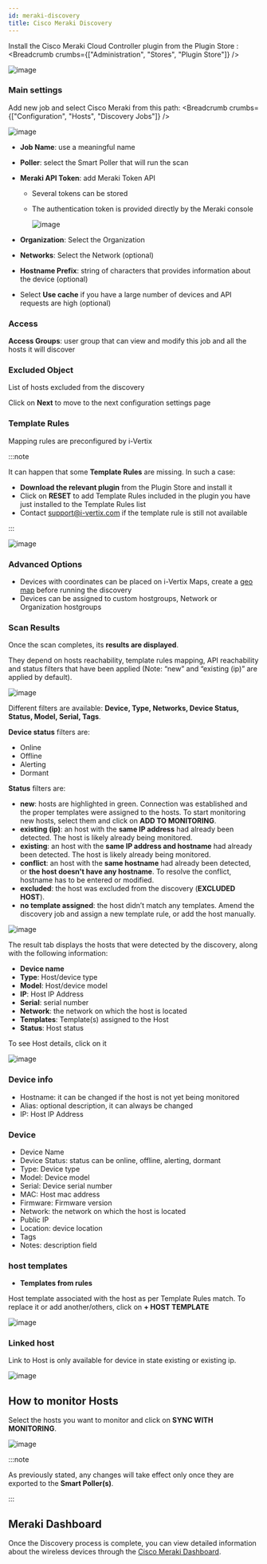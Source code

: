 ```yaml
---
id: meraki-discovery
title: Cisco Meraki Discovery
---
```



Install the Cisco Meraki Cloud Controller plugin from the Plugin Store : <Breadcrumb crumbs={["Administration", "Stores", "Plugin Store"]} />

![image](../../assets/discovery/meraki1.png)

### Main settings

Add new job and select Cisco Meraki from this path: <Breadcrumb crumbs={["Configuration", "Hosts", "Discovery Jobs"]} />

![image](../../assets/discovery/meraki2.png)

* **Job Name**: use a meaningful name
* **Poller**: select the Smart Poller that will run the scan
* **Meraki API Token**: add Meraki Token API
  * Several tokens can be stored
  * The authentication token is provided directly by the Meraki console

    ![image](../../assets/discovery/meraki3.png)

* **Organization**: Select the Organization
* **Networks**: Select the Network (optional)
* **Hostname Prefix**: string of characters that provides information about the device (optional)
* Select **Use cache** if you have a large number of devices and API requests are high (optional)

### Access

**Access Groups**: user group that can view and modify this job and all the hosts it will discover

### Excluded Object

List of hosts excluded from the discovery  

Click on **Next** to move to the next configuration settings page

### Template Rules

Mapping rules are preconfigured by i-Vertix

:::note

It can happen that some **Template Rules** are missing. In such a case:

* **Download the relevant plugin** from the Plugin Store and install it
* Click on **RESET** to add Template Rules included in the plugin you have just installed to the Template Rules list
* Contact support@i-vertix.com if the template rule is still not available

:::

![image](../../assets/discovery/meraki4.png)

### Advanced Options

* Devices with coordinates can be placed on i-Vertix Maps, create a [geo map](../../i-vertix-maps/map-types.md) before running the discovery
* Devices can be assigned to custom hostgroups, Network or Organization hostgroups

### Scan Results

Once the scan completes, its **results are displayed**.

They depend on hosts reachability, template rules mapping, API reachability and status filters that have been applied (Note: “new” and “existing (ip)” are applied by default).

![image](../../assets/discovery/meraki5.png)

Different filters are available: **Device, Type, Networks, Device Status, Status, Model, Serial, Tags**.

**Device status** filters are:

* Online
* Offline
* Alerting
* Dormant

**Status** filters are:

* **new**: hosts are highlighted in green. Connection was established and the proper templates were assigned to the hosts. To start monitoring new hosts, select them and click on **ADD TO MONITORING**.
* **existing (ip)**: an host with the **same IP address** had already been detected. The host is likely already being monitored.
* **existing**: an host with the **same IP address and hostname** had already been detected. The host is likely already being monitored.
* **conflict**: an host with the **same hostname** had already been detected, or **the host doesn't have any hostname**. To resolve the conflict, hostname has to be entered or modified.
* **excluded**: the host was excluded from the discovery (**EXCLUDED HOST**).
* **no template assigned**: the host didn’t match any templates. Amend the discovery job and assign a new template rule, or add the host manually.

![image](../../assets/discovery/meraki6.png)

The result tab displays the hosts that were detected by the discovery, along with the following information:

* **Device name**
* **Type**: Host/device type
* **Model**: Host/device model
* **IP**: Host IP Address
* **Serial**: serial number
* **Network**: the network on which the host is located
* **Templates**: Template(s) assigned to the Host  
* **Status**: Host status

To see Host details, click on it

![image](../../assets/discovery/meraki7.png)

### Device info

* Hostname: it can be changed if the host is not yet being  monitored
* Alias: optional description, it can always be changed
* IP: Host IP Address

### Device

* Device Name
* Device Status: status can be online, offline, alerting, dormant
* Type: Device type
* Model: Device model
* Serial: Device serial number
* MAC: Host mac address
* Firmware: Firmware version
* Network: the network on which the host is located
* Public IP
* Location: device location
* Tags
* Notes: description field


### host templates

* **Templates from rules**

Host template associated with the host as per Template Rules match. To replace it or add another/others, click on **+ HOST TEMPLATE**

![image](../../assets/discovery/meraki8.png)

### Linked host

Link to Host is only available for device in state existing or existing ip.

![image](../../assets/discovery/meraki9.png)

## How to monitor Hosts

Select the hosts you want to monitor and click on **SYNC WITH MONITORING**.

![image](../../assets/discovery/meraki10.png)

:::note

As previously stated, any changes will take effect only once they are exported to the **Smart Poller(s)**.

:::

## Meraki Dashboard

Once the Discovery process is complete, you can view detailed information about the wireless devices through
the [Cisco Meraki Dashboard](../../i-vertix-reporting/dashboard-meraki.md).
